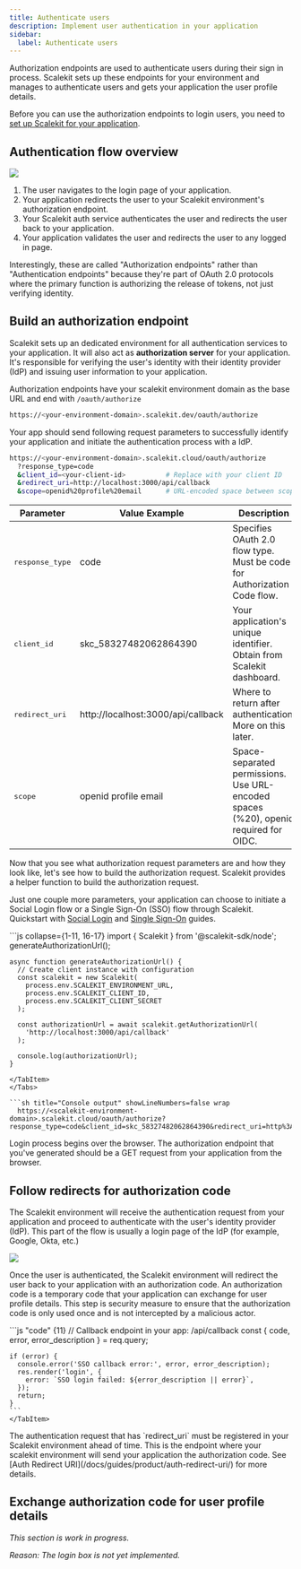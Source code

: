```yaml
---
title: Authenticate users
description: Implement user authentication in your application
sidebar:
  label: Authenticate users
---
```



Authorization endpoints are used to authenticate users during their sign in process. Scalekit sets up these endpoints for your environment and manages to authenticate users and gets your application the user profile details.

Before you can use the authorization endpoints to login users, you need to [set up Scalekit for your application](/guides/extended/setup-scalekit/).

## Authentication flow overview

![](@/assets/docs/manual/getting-started/authenticate-users/1-sp-init-sso.svg)

1. The user navigates to the login page of your application.
2. Your application redirects the user to your Scalekit environment's authorization endpoint.
3. Your Scalekit auth service authenticates the user and redirects the user back to your application.
4. Your application validates the user and redirects the user to any logged in page.

<Aside type="note">

Interestingly, these are called "Authorization endpoints" rather than "Authentication endpoints" because they're part of OAuth 2.0 protocols where the primary function is authorizing the release of tokens, not just verifying identity.

</Aside>

## Build an authorization endpoint

Scalekit sets up an dedicated environment for all authentication services to your application. It will also act as **authorization server** for your application. It's responsible for verifying the user's identity with their identity provider (IdP) and issuing user information to your application.

Authorization endpoints have your scalekit environment domain as the base URL and end with `/oauth/authorize`

```sh "<your-environment-domain>" title="Authorization endpoint" showLineNumbers=false
https://<your-environment-domain>.scalekit.dev/oauth/authorize
```

Your app should send following request parameters to successfully identify your application and initiate the authentication process with a IdP.

```sh title="Authorization request endpoint" showLineNumbers=false
https://<your-environment-domain>.scalekit.cloud/oauth/authorize
  ?response_type=code
  &client_id=<your-client-id>          # Replace with your client ID
  &redirect_uri=http://localhost:3000/api/callback
  &scope=openid%20profile%20email      # URL-encoded space between scopes
```

| Parameter | Value Example | Description |
|------------------|----------------------------------|-----------------------------------------------------------------------------|
| <pre>response_type</pre> | code | Specifies OAuth 2.0 flow type. Must be code for Authorization Code flow. |
| <pre>client_id</pre> | skc_58327482062864390 | Your application's unique identifier. Obtain from Scalekit dashboard. |
| <pre>redirect_uri</pre> | http://localhost:3000/api/callback | Where to return after authentication. More on this later. |
| <pre>scope</pre> | openid profile email | Space-separated permissions. Use URL-encoded spaces (%20), openid required for OIDC. |

Now that you see what authorization request parameters are and how they look like, let's see how to build the authorization request. Scalekit provides a helper function to build the authorization request.

<Aside type="tip">

Just one couple more parameters, your application can choose to initiate a Social Login flow or a Single Sign-On (SSO) flow through Scalekit. Quickstart with [Social Login](/docs/manual/getting-started/social-login/) and [Single Sign-On](/docs/manual/getting-started/single-sign-on/) guides.

</Aside>

<Tabs>
  <TabItem value="node" label="Node.js">
  ```js collapse={1-11, 16-17}
  import { Scalekit } from '@scalekit-sdk/node';
    generateAuthorizationUrl();

    async function generateAuthorizationUrl() {
      // Create client instance with configuration
      const scalekit = new Scalekit(
        process.env.SCALEKIT_ENVIRONMENT_URL,
        process.env.SCALEKIT_CLIENT_ID,
        process.env.SCALEKIT_CLIENT_SECRET
      );

      const authorizationUrl = await scalekit.getAuthorizationUrl(
        'http://localhost:3000/api/callback'
      );

      console.log(authorizationUrl);
    }
  ```
  </TabItem>
</Tabs>

```sh title="Console output" showLineNumbers=false wrap
    https://<scalekit-environment-domain>.scalekit.cloud/oauth/authorize?response_type=code&client_id=skc_58327482062864390&redirect_uri=http%3A%2F%2Flocalhost%3A3000%2Fapi%2Fcallback&scope=openid%20profile%20email
  ```
  <Aside type="tip">

  Login process begins over the browser. The authorization endpoint that you've generated should be a GET request from your application from the browser.

  </Aside>

  ## Follow redirects for authorization code

  The Scalekit environment will receive the authentication request from your application and proceed to authenticate with the user's identity provider (IdP). This part of the flow is usually a login page of the IdP (for example, Google, Okta, etc.)

  ![](@/assets/docs/manual/getting-started/authenticate-users/2-how-auth-works.svg)

  Once the user is authenticated, the Scalekit environment will redirect the user back to your application with an authorization code. An authorization code is a temporary code that your application can exchange for user profile details. This step is security measure to ensure that the authorization code is only used once and is not intercepted by a malicious actor.

  <Tabs>
    <TabItem value="node" label="Node (express.js)">
    ```js  "code" {11}
    // Callback endpoint in your app: /api/callback
    const { code, error, error_description } = req.query;

    if (error) {
      console.error('SSO callback error:', error, error_description);
      res.render('login', {
        error: `SSO login failed: ${error_description || error}`,
      });
      return;
    }
    ```
    </TabItem>
  </Tabs>

  <Aside type="caution">
    The authentication request that has `redirect_uri` must be registered in your Scalekit environment ahead of time. This is the endpoint where your scalekit environment will send your application the authorization code. See [Auth Redirect URI](/docs/guides/product/auth-redirect-uri/) for more details.
  </Aside>

  ## Exchange authorization code for user profile details

  <i>
  This section is work in progress.

  Reason: The login box is not yet implemented.
  </i>